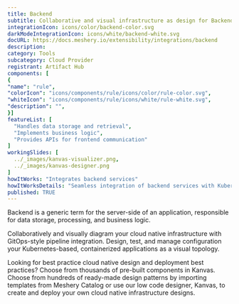 ```yaml
---
title: Backend
subtitle: Collaborative and visual infrastructure as design for Backend
integrationIcon: icons/color/backend-color.svg
darkModeIntegrationIcon: icons/white/backend-white.svg
docURL: https://docs.meshery.io/extensibility/integrations/backend
description: 
category: Tools
subcategory: Cloud Provider
registrant: Artifact Hub
components: [
{
"name": "rule",
"colorIcon": "icons/components/rule/icons/color/rule-color.svg",
"whiteIcon": "icons/components/rule/icons/white/rule-white.svg",
"description": "",
}]
featureList: [
  "Handles data storage and retrieval",
  "Implements business logic",
  "Provides APIs for frontend communication"
]
workingSlides: [
  ../_images/kanvas-visualizer.png,
  ../_images/kanvas-designer.png
]
howItWorks: "Integrates backend services"
howItWorksDetails: "Seamless integration of backend services with Kubernetes applications"
published: TRUE
---
```

<p>
Backend is a generic term for the server-side of an application, responsible for data storage, processing, and business logic.
</p>
<p>
    Collaboratively and visually diagram your cloud native infrastructure with GitOps-style pipeline integration. Design, test, and manage configuration your Kubernetes-based, containerized applications as a visual topology.
</p>
<p>
    Looking for best practice cloud native design and deployment best practices? Choose from thousands of pre-built components in Kanvas. Choose from hundreds of ready-made design patterns by importing templates from Meshery Catalog or use our low code designer, Kanvas, to create and deploy your own cloud native infrastructure designs.
</p>
